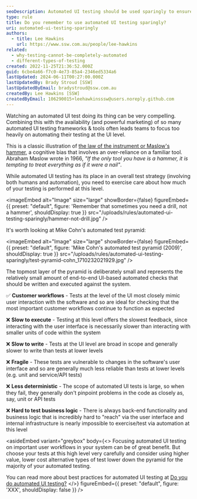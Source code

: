 ```yaml
---
seoDescription: Automated UI testing should be used sparingly to ensure a balanced approach that maximizes efficiency and minimizes unnecessary complexity.
type: rule
title: Do you remember to use automated UI testing sparingly?
uri: automated-ui-testing-sparingly
authors:
  - title: Lee Hawkins
    url: https://www.ssw.com.au/people/lee-hawkins
related:
  - why-testing-cannot-be-completely-automated
  - different-types-of-testing
created: 2022-11-25T21:36:52.000Z
guid: 6cbe4a66-f7c0-4e73-85a4-2346ed5334a6
lastUpdated: 2024-06-11T00:27:00.000Z
lastUpdatedBy: Brady Stroud [SSW]
lastUpdatedByEmail: bradystroud@ssw.com.au
createdBy: Lee Hawkins [SSW]
createdByEmail: 106290015+leehawkinsssw@users.noreply.github.com
---
```


Watching an automated UI test doing its thing can be very compelling. Combining this with the availability (and powerful marketing) of so many automated UI testing frameworks & tools often leads teams to focus too heavily on automating their testing at the UI level.

This is a classic illustration of [the law of the instrument or Maslow's hammer](https://en.wikipedia.org/wiki/Law_of_the_instrument), a cognitive bias that involves an over-reliance on a familiar tool. Abraham Maslow wrote in 1966, _"If the only tool you have is a hammer, it is tempting to treat everything as if it were a nail"_.

While automated UI testing has its place in an overall test strategy (involving both humans and automation), you need to exercise care about how much of your testing is performed at this level.

<imageEmbed
  alt="Image"
  size="large"
  showBorder={false}
  figureEmbed={{
    preset: "default",
    figure: 'Remember that sometimes you need a drill, not a hammer',
    shouldDisplay: true
  }}
  src="/uploads/rules/automated-ui-testing-sparingly/hammer-not-drill.jpg"
/>

It's worth looking at Mike Cohn's automated test pyramid:


<imageEmbed
  alt="Image"
  size="large"
  showBorder={false}
  figureEmbed={{
    preset: "default",
    figure: 'Mike Cohn\'s automated test pyramid (2009)',
    shouldDisplay: true
  }}
  src="/uploads/rules/automated-ui-testing-sparingly/test-pyramid-cohn_1710232021929.jpg"
/>

The topmost layer of the pyramid is deliberately small and represents the relatively small amount of end-to-end UI-based automated checks that should be written and executed against the system.

✅ **Customer workflows** - Tests at the level of the UI most closely mimic user interaction with the software and so are ideal for checking that the most important customer workflows continue to function as expected

❌ **Slow to execute** - Testing at this level offers the slowest feedback, since interacting with the user interface is necessarily slower than interacting with smaller units of code within the system

❌ **Slow to write** - Tests at the UI level are broad in scope and generally slower to write than tests at lower levels

❌ **Fragile** - These tests are vulnerable to changes in the software's user interface and so are generally much less reliable than tests at lower levels (e.g. unit and service/API tests)

❌ **Less deterministic** - The scope of automated UI tests is large, so when they fail, they generally don't pinpoint problems in the code as closely as, say, unit or API tests

❌ **Hard to test business logic** - There is always back-end functionality and business logic that is incredibly hard to "reach" via the user interface and internal infrastructure is nearly impossible to exercise/test via automation at this level

<asideEmbed
  variant="greybox"
  body={<>
    Focusing automated UI testing on important user workflows in your system can be of great benefit. But choose your tests at this high level very carefully and consider using higher value, lower cost alternative types of test lower down the pyramid for the majority of your automated testing.

You can read more about best practices for automated UI testing at [Do you do automated UI testing?](/automated-ui-testing)
  </>}
  figureEmbed={{
    preset: "default",
    figure: 'XXX',
    shouldDisplay: false
  }}
/>
